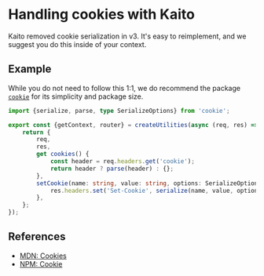 # Handling cookies with Kaito

Kaito removed cookie serialization in v3. It's easy to reimplement, and we suggest you do this inside of your context.

## Example

While you do not need to follow this 1:1, we do recommend the package [`cookie`](https://www.npmjs.com/package/cookie) for its simplicity and package size.

```ts
import {serialize, parse, type SerializeOptions} from 'cookie';

export const {getContext, router} = createUtilities(async (req, res) => {
	return {
		req,
		res,
		get cookies() {
			const header = req.headers.get('cookie');
			return header ? parse(header) : {};
		},
		setCookie(name: string, value: string, options: SerializeOptions) {
			res.headers.set('Set-Cookie', serialize(name, value, options));
		},
	};
});
```

## References

- [MDN: Cookies](https://developer.mozilla.org/en-US/docs/Web/HTTP/Headers/Cookie)
- [NPM: Cookie](https://www.npmjs.com/package/cookie)
